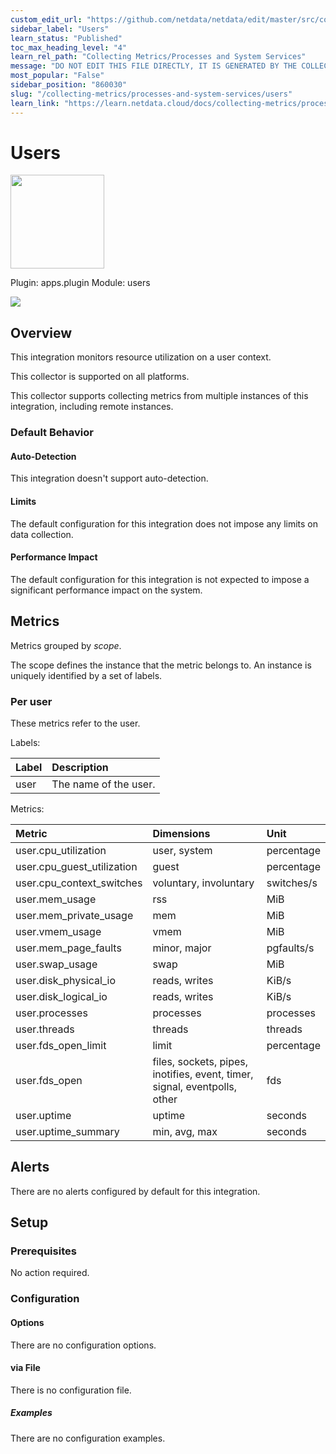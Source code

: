 ```yaml
---
custom_edit_url: "https://github.com/netdata/netdata/edit/master/src/collectors/apps.plugin/metadata.yaml"
sidebar_label: "Users"
learn_status: "Published"
toc_max_heading_level: "4"
learn_rel_path: "Collecting Metrics/Processes and System Services"
message: "DO NOT EDIT THIS FILE DIRECTLY, IT IS GENERATED BY THE COLLECTOR'S metadata.yaml FILE"
most_popular: "False"
sidebar_position: "860030"
slug: "/collecting-metrics/processes-and-system-services/users"
learn_link: "https://learn.netdata.cloud/docs/collecting-metrics/processes-and-system-services/users"
---
```



# Users


<img src="https://netdata.cloud/img/users.svg" width="150"/>


Plugin: apps.plugin
Module: users

<img src="https://img.shields.io/badge/maintained%20by-Netdata-%2300ab44" />

## Overview

This integration monitors resource utilization on a user context.



This collector is supported on all platforms.

This collector supports collecting metrics from multiple instances of this integration, including remote instances.


### Default Behavior

#### Auto-Detection

This integration doesn't support auto-detection.

#### Limits

The default configuration for this integration does not impose any limits on data collection.

#### Performance Impact

The default configuration for this integration is not expected to impose a significant performance impact on the system.


## Metrics

Metrics grouped by *scope*.

The scope defines the instance that the metric belongs to. An instance is uniquely identified by a set of labels.



### Per user

These metrics refer to the user.

Labels:

| Label      | Description     |
|:-----------|:----------------|
| user | The name of the user. |

Metrics:

| Metric | Dimensions | Unit |
|:------|:----------|:----|
| user.cpu_utilization | user, system | percentage |
| user.cpu_guest_utilization | guest | percentage |
| user.cpu_context_switches | voluntary, involuntary | switches/s |
| user.mem_usage | rss | MiB |
| user.mem_private_usage | mem | MiB |
| user.vmem_usage | vmem | MiB |
| user.mem_page_faults | minor, major | pgfaults/s |
| user.swap_usage | swap | MiB |
| user.disk_physical_io | reads, writes | KiB/s |
| user.disk_logical_io | reads, writes | KiB/s |
| user.processes | processes | processes |
| user.threads | threads | threads |
| user.fds_open_limit | limit | percentage |
| user.fds_open | files, sockets, pipes, inotifies, event, timer, signal, eventpolls, other | fds |
| user.uptime | uptime | seconds |
| user.uptime_summary | min, avg, max | seconds |



## Alerts

There are no alerts configured by default for this integration.


## Setup


### Prerequisites

No action required.

### Configuration

#### Options



There are no configuration options.



#### via File

There is no configuration file.

##### Examples
There are no configuration examples.


